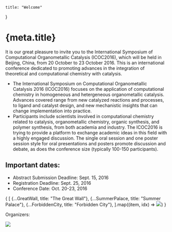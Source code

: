 
    title: "Welcome"
}

<Head>
    <title>{`${meta.title} - ICOC2016`}</title>
</Head>

# {meta.title}

It is our great pleasure to invite you to the International Symposium of Computational Organometallic Catalysis (ICOC2016), 
which will be held in Beijing, China, from 20 October to 23 October 2016. This is an international conference dedicated to 
promoting advances in the integration of theoretical and computational chemistry with catalysis.

- The International Symposium on Computational Organometallic Catalysis 2016 (ICOC2016) focuses on the application of computational 
chemistry in homogeneous and hetergeneous organometallic catalysis. Advances covered range from new catalyzed reactions and processes, 
to ligand and catalyst design, and new mechanistic insights that can change implementation into practice.
- Participants include scientists involved in computational chemistry related to catalysis, organometallic chemistry, organic synthesis, 
and polymer synthesis, from both academia and industry. The ICOC2016 is trying to provide a platform to exchange academic ideas in this 
field with a highly engaged discussion. The single oral session and one poster session style for oral presentations and posters promote 
discussion and debate, as does the conference size (typically 100-150 participants). 

## Important dates:

- Abstract Submission Deadline: Sept. 15, 2016
- Registration Deadline: Sept. 25, 2016
- Conference Date: Oct. 20-23, 2016

<ImageList cols={3}>
    {
        [
            {...GreatWall, title: "The Great Wall"},
            {...SummerPalace, title: "Summer Palace"},
            {...ForbiddenCity, title: "Forbidden City"},
        ].map((item, idx) => <ImageListItem key={idx}><img src={item.src}></img><ImageListItemBar title={item.title}></ImageListItemBar></ImageListItem>)
    }
</ImageList>

Organizers:

<Image src={BUCT}></Image>